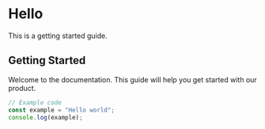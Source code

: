 # Hello

This is a getting started guide.

## Getting Started
Welcome to the documentation. This guide will help you get started with our product.

```js
// Example code
const example = "Hello world";
console.log(example);
```
